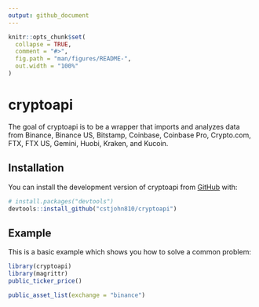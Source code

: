 ```yaml
---
output: github_document
---
```


<!-- README.md is generated from README.Rmd. Please edit that file -->

```r
knitr::opts_chunk$set(
  collapse = TRUE,
  comment = "#>",
  fig.path = "man/figures/README-",
  out.width = "100%"
)
```

# cryptoapi

<!-- badges: start -->
<!-- badges: end -->

The goal of cryptoapi is to be a wrapper that imports and analyzes data from Binance, Binance US, Bitstamp, Coinbase, Coinbase Pro, Crypto.com, FTX, FTX US, Gemini, Huobi, Kraken, and Kucoin.

## Installation

You can install the development version of cryptoapi from [GitHub](https://github.com/) with:

``` r
# install.packages("devtools")
devtools::install_github("cstjohn810/cryptoapi")
```

## Example

This is a basic example which shows you how to solve a common problem:

```r
library(cryptoapi)
library(magrittr)
public_ticker_price()
```

```r
public_asset_list(exchange = "binance")
```

